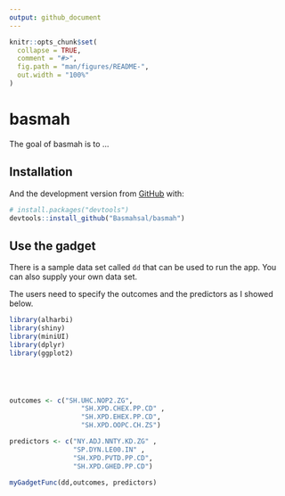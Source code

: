 ```yaml
---
output: github_document
---
```


<!-- README.md is generated from README.Rmd. Please edit that file -->

```r
knitr::opts_chunk$set(
  collapse = TRUE,
  comment = "#>",
  fig.path = "man/figures/README-",
  out.width = "100%"
)
```

# basmah

<!-- badges: start -->
<!-- badges: end -->

The goal of basmah is to ...

## Installation


And the development version from [GitHub](https://github.com/) with:

``` r
# install.packages("devtools")
devtools::install_github("Basmahsal/basmah")
```


## Use the gadget

There is a sample data set called `dd` that can be used to run the app. 
You can also supply your own data set. 

The users need to specify the outcomes and the predictors as I showed below.

```r
library(alharbi)
library(shiny)
library(miniUI)
library(dplyr)
library(ggplot2)





outcomes <- c("SH.UHC.NOP2.ZG",
                  "SH.XPD.CHEX.PP.CD" ,
                  "SH.XPD.EHEX.PP.CD",
                  "SH.XPD.OOPC.CH.ZS")

predictors <- c("NY.ADJ.NNTY.KD.ZG" ,
                "SP.DYN.LE00.IN" ,
                "SH.XPD.PVTD.PP.CD",
                "SH.XPD.GHED.PP.CD")

myGadgetFunc(dd,outcomes, predictors)
```
